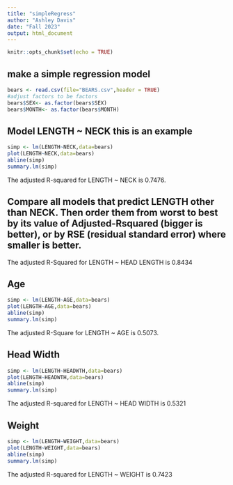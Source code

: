 ```yaml
---
title: "simpleRegress"
author: "Ashley Davis"
date: "Fall 2023"
output: html_document
---
```


```r
knitr::opts_chunk$set(echo = TRUE)
```

## make a simple regression model

```r
bears <- read.csv(file="BEARS.csv",header = TRUE)
#adjust factors to be factors
bears$SEX<- as.factor(bears$SEX)
bears$MONTH<- as.factor(bears$MONTH)
```

## Model LENGTH ~ NECK  this is an example  


```r
simp <- lm(LENGTH~NECK,data=bears)
plot(LENGTH~NECK,data=bears)
abline(simp)
summary.lm(simp)
```

The adjusted R-squared for LENGTH ~ NECK is 0.7476.

## Compare all models that predict LENGTH other than NECK. Then order them from worst to best by its value of Adjusted-Rsquared (bigger is better), or by RSE (residual standard error) where smaller is better. 

The adjusted R-Squared for LENGTH ~ HEAD LENGTH is 0.8434

## Age

```r
simp <- lm(LENGTH~AGE,data=bears)
plot(LENGTH~AGE,data=bears)
abline(simp)
summary.lm(simp)
```

The adjusted R-Square for LENGTH ~ AGE is 0.5073.

## Head Width

```r
simp <- lm(LENGTH~HEADWTH,data=bears)
plot(LENGTH~HEADWTH,data=bears)
abline(simp)
summary.lm(simp)
```

The adjusted R-squared for LENGTH ~ HEAD WIDTH is 0.5321

## Weight

```r
simp <- lm(LENGTH~WEIGHT,data=bears)
plot(LENGTH~WEIGHT,data=bears)
abline(simp)
summary.lm(simp)
```

The adjusted R-squared for LENGTH ~ WEIGHT is 0.7423

